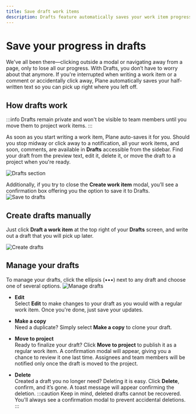 ```yaml
---
title: Save draft work items
description: Drafts feature automatically saves your work item progress. Create, edit, copy, and move drafts to projects when ready, with no risk of losing your work.
---
```


# Save your progress in drafts

We've all been there—clicking outside a modal or navigating away from a page, only to lose all our progress. With Drafts, you don’t have to worry about that anymore. If you're interrupted when writing a work item or a comment or accidentally click away, Plane automatically saves your half-written text so you can pick up right where you left off.

## How drafts work

:::info
Drafts remain private and won't be visible to team members until you move them to project work items.
:::

As soon as you start writing a work item, Plane auto-saves it for you. Should you stop midway or click away to a notification, all your work items, and soon, comments, are available in **Drafts** accessible from the sidebar. Find your draft from the preview text, edit it, delete it, or move the draft to a project when you're ready.

![Drafts section](https://media.docs.plane.so/drafts/drafts-section.webp#center)

Additionally, if you try to close the **Create work item** modal, you’ll see a confirmation box offering you the option to save it to Drafts.
![Save to drafts](https://media.docs.plane.so/drafts/save-to-drafts.webp#center)

## Create drafts manually

Just click **Draft a work item** at the top right of your **Drafts** screen, and write out a draft that you will pick up later.

![Create drafts](https://media.docs.plane.so/drafts/create-draft.webp#center)

## Manage your drafts

To manage your drafts, click the ellipsis (•••) next to any draft and choose one of several options.
![Manage drafts](https://media.docs.plane.so/drafts/manage-drafts.webp#center)

- **Edit**  
  Select **Edit** to make changes to your draft as you would with a regular work item. Once you're done, just save your updates.

- **Make a copy**  
  Need a duplicate? Simply select **Make a copy** to clone your draft.

- **Move to project**  
  Ready to finalize your draft? Click **Move to project** to publish it as a regular work item. A confirmation modal will appear, giving you a chance to review it one last time. Assignees and team members will be notified only once the draft is moved to the project.

- **Delete**  
  Created a draft you no longer need? Deleting it is easy. Click **Delete**, confirm, and it’s gone. A toast message will appear confirming the deletion.
  :::caution
  Keep in mind, deleted drafts cannot be recovered. You'll always see a confirmation modal to prevent accidental deletions.
  :::
